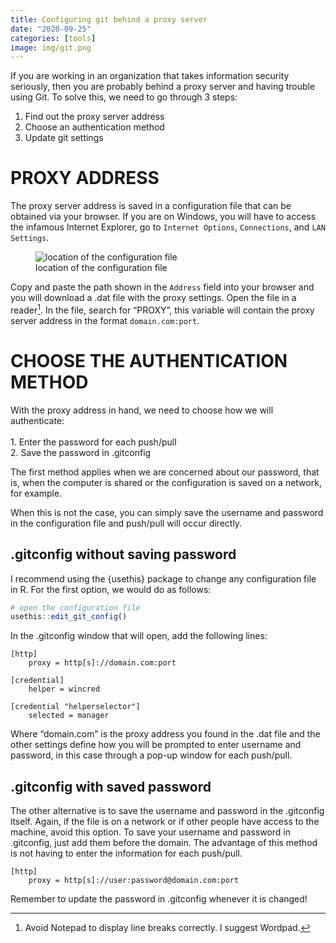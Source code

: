 ```yaml
---
title: Configuring git behind a proxy server
date: "2020-09-25"
categories: [tools]
image: img/git.png
---
```


If you are working in an organization that takes information security seriously, then you are probably behind a proxy server and having trouble using Git. To solve this, we need to go through 3 steps:

1. Find out the proxy server address
2. Choose an authentication method
3. Update git settings

# PROXY ADDRESS

The proxy server address is saved in a configuration file that can be obtained via your browser. If you are on Windows, you will have to access the infamous Internet Explorer, go to `Internet Options`, `Connections`, and `LAN Settings`.

![location of the configuration file](img/1.png)

Copy and paste the path shown in the `Address` field into your browser and you will download a .dat file with the proxy settings. Open the file in a reader^[Avoid Notepad to display line breaks correctly. I suggest Wordpad.]. In the file, search for "PROXY", this variable will contain the proxy server address in the format `domain.com:port`.

# CHOOSE THE AUTHENTICATION METHOD

With the proxy address in hand, we need to choose how we will authenticate:\
\
1. Enter the password for each push/pull\
2. Save the password in .gitconfig\

The first method applies when we are concerned about our password, that is, when the computer is shared or the configuration is saved on a network, for example.

When this is not the case, you can simply save the username and password in the configuration file and push/pull will occur directly.

## .gitconfig without saving password

I recommend using the {usethis} package to change any configuration file in R. For the first option, we would do as follows:

```r
# open the configuration file
usethis::edit_git_config()
```

In the .gitconfig window that will open, add the following lines:

```
[http]
	proxy = http[s]://domain.com:port

[credential]
	helper = wincred

[credential "helperselector"]
	selected = manager

```

Where "domain.com" is the proxy address you found in the .dat file and the other settings define how you will be prompted to enter username and password, in this case through a pop-up window for each push/pull.

## .gitconfig with saved password

The other alternative is to save the username and password in the .gitconfig itself. Again, if the file is on a network or if other people have access to the machine, avoid this option. To save your username and password in .gitconfig, just add them before the domain. The advantage of this method is not having to enter the information for each push/pull.

```
[http]
	proxy = http[s]://user:password@domain.com:port

```

Remember to update the password in .gitconfig whenever it is changed!
